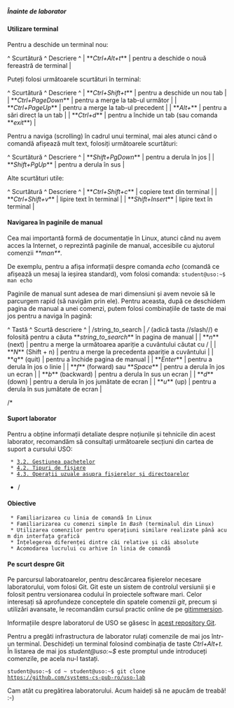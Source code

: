 ===== Înainte de laborator =====

==== Utilizare terminal ====

Pentru a deschide un terminal nou:

^ Scurtătură             ^ Descriere                                          ^
| **''Ctrl+Alt+t''**   | pentru a deschide o nouă fereastră de terminal              |

Puteți folosi următoarele scurtături în terminal:

^ Scurtătură             ^ Descriere                                          ^
| **''Ctrl+Shift+t''**   | pentru a deschide un nou tab                       |
| **''Ctrl+PageDown''**  | pentru a merge la tab-ul următor                   |
| **''Ctrl+PageUp''**    | pentru a merge la tab-ul precedent                 |
| **''Alt+<index>''**    | pentru a sări direct la un tab                     |
| **''Ctrl+d''**         | pentru a închide un tab (sau comanda **''exit''**) |

Pentru a naviga (scrolling) în cadrul unui terminal, mai ales atunci când o comandă afișează mult text, folosiți următoarele scurtături:

^ Scurtătură           ^ Descriere               ^
| **''Shift+PgDown''** | pentru a derula în jos  |
| **''Shift+PgUp''**   | pentru a derula în sus  |

Alte scurtături utile: 

^ Scurtătură           ^ Descriere               ^
| **''Ctrl+Shift+c''** | copiere text din terminal  |
| **''Ctrl+Shift+v''** | lipire text în terminal |
| **''Shift+Insert''** | lipire text în terminal |

==== Navigarea în paginile de manual ====

Cea mai importantă formă de documentație în Linux, atunci când nu avem acces la Internet, o reprezintă paginile de manual, accesibile cu ajutorul comenzii ''**man**''. 

De exemplu, pentru a afișa informații despre comanda ''echo'' (comandă ce afișează un mesaj la ieșirea standard), vom folosi comanda:
<code>
student@uso:~$ man echo
</code>

Paginile de manual sunt adesea de mari dimensiuni și avem nevoie să le parcurgem rapid (să navigăm prin ele). Pentru aceasta, după ce deschidem pagina de manual a unei comenzi, putem folosi combinațiile de taste de mai jos pentru a naviga în pagină:

^ Tastă                                  ^ Scurtă descriere                                          ^
| /string_to_search                      | ''/'' (adică tasta //slash//) e folosită pentru a căuta **''string_to_search''** în pagina de manual |
| **''n''** (next)                       | pentru a merge la următoarea apariție a cuvântului căutat cu / |
| **''N''** (Shift + n)                  | pentru a merge la precedenta apariție a cuvântului             |
| **''q''** (quit)                       | pentru a închide pagina de manual                              |
| **''Enter''**                          | pentru a derula în jos o linie                            |
| **''f''** (forward) sau **''Space''**  | pentru a derula în jos un ecran                           |
| **''b''** (backward)                   | pentru a derula în sus un ecran                           |
| **''d''** (down)                       | pentru a derula în jos jumătate de ecran                  |
| **''u''** (up)                         | pentru a derula în sus jumătate de ecran                  |

/*

==== Suport laborator ====


Pentru a obține informații detaliate despre noțiunile și tehnicile din acest laborator, recomandăm să consultați următoarele secțiuni din cartea de suport a cursului USO:

  * [[http://books.google.ro/books?id=_JFGzyRxQGcC&lpg=PA532&pg=PA58&redir_esc=y#v=onepage&q&f=false|3.2. Gestiunea pachetelor]]
  * [[http://books.google.com/books?id=_JFGzyRxQGcC&lpg=PA532&pg=PA74#v=onepage&q&f=false|4.2. Tipuri de fișiere]]
  * [[http://books.google.com/books?id=_JFGzyRxQGcC&lpg=PA532&pg=PA76#v=onepage&q&f=false|4.3. Operații uzuale asupra fișierelor și directoarelor]]

*/

==== Obiective ====

  * Familiarizarea cu linia de comandă în Linux
  * Familiarizarea cu comenzi simple în ''Bash'' (terminalul din Linux)
  * Utilizarea comenzilor pentru operațiuni similare realizate până acum din interfața grafică
  * Înțelegerea diferenței dintre căi relative și căi absolute
  * Acomodarea lucrului cu arhive în linia de comandă

==== Pe scurt despre Git ====

Pe parcursul laboratoarelor, pentru descărcarea fișierelor necesare laboratorului, vom folosi Git. Git este un sistem de controlul versiunii și e folosit pentru versionarea codului în proiectele software mari. Celor interesați să aprofundeze conceptele din spatele comenzii ''git'', precum și utilizări avansate, le recomandăm cursul practic online de pe [[http://gitimmersion.com/|gitimmersion]].

Informațiile despre laboratorul de USO se găsesc în [[https://github.com/systems-cs-pub-ro/uso-lab|acest repository Git]].

<note important>
Pentru a pregăti infrastructura de laborator rulați comenzile de mai jos într-un terminal. Deschideți un terminal folosind combinația de taste ''Ctrl+Alt+t''. În listarea de mai jos ''student@uso:~$'' este promptul unde introduceți comenzile, pe acela nu-l tastați.

<code>
student@uso:~$ cd ~
student@uso:~$ git clone https://github.com/systems-cs-pub-ro/uso-lab
</code>

</note>

Cam atât cu pregătirea laboratorului. Acum haideți să ne apucăm de treabă! :-)
